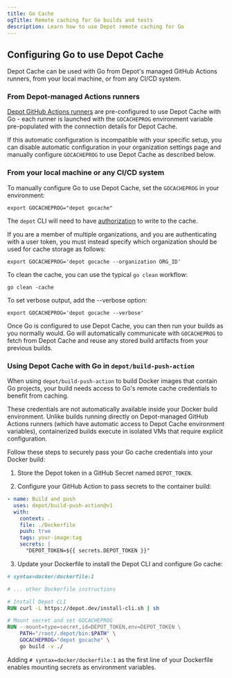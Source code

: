 ```yaml
---
title: Go Cache
ogTitle: Remote caching for Go builds and tests
description: Learn how to use Depot remote caching for Go
---
```


## Configuring Go to use Depot Cache

Depot Cache can be used with Go from Depot's managed GitHub Actions runners, from your local machine, or from any CI/CD system.

### From Depot-managed Actions runners

[Depot GitHub Actions runners](/docs/github-actions/overview) are pre-configured to use Depot Cache with Go - each runner is launched with the `GOCACHEPROG` environment variable pre-populated with the connection details for Depot Cache.

If this automatic configuration is incompatible with your specific setup, you can disable automatic configuration in your organization settings page and manually configure `GOCACHEPROG` to use Depot Cache as described below.

### From your local machine or any CI/CD system

To manually configure Go to use Depot Cache, set the `GOCACHEPROG` in your environment:

```shell
export GOCACHEPROG="depot gocache"
```

The `depot` CLI will need to have [authorization](/docs/cli/authentication) to write to the cache.

If you are a member of multiple organizations, and you are authenticating with a user token, you must instead specify which organization should be used for cache storage as follows:

```shell
export GOCACHEPROG='depot gocache --organization ORG_ID'
```

To clean the cache, you can use the typical `go clean` workflow:

```shell
go clean -cache
```

To set verbose output, add the --verbose option:

```shell
export GOCACHEPROG='depot gocache --verbose'
```

Once Go is configured to use Depot Cache, you can then run your builds as you normally would. Go will automatically communicate with `GOCACHEPROG` to fetch from Depot Cache and reuse any stored build artifacts from your previous builds.

### Using Depot Cache with Go in `depot/build-push-action`

When using `depot/build-push-action` to build Docker images that contain Go projects, your build needs access to Go's remote cache credentials to benefit from caching.

These credentials are not automatically available inside your Docker build environment. Unlike builds running directly on Depot-managed GitHub Actions runners (which have automatic access to Depot Cache environment variables), containerized builds execute in isolated VMs that require explicit configuration.

Follow these steps to securely pass your Go cache credentials into your Docker build:

1. Store the Depot token in a GitHub Secret named `DEPOT_TOKEN`.

2. Configure your GitHub Action to pass secrets to the container build:

```yaml
- name: Build and push
  uses: depot/build-push-action@v1
  with:
    context: .
    file: ./Dockerfile
    push: true
    tags: your-image:tag
    secrets: |
      "DEPOT_TOKEN=${{ secrets.DEPOT_TOKEN }}"
```

3. Update your Dockerfile to install the Depot CLI and configure Go cache:

```dockerfile
# syntax=docker/dockerfile:1

# ... other Dockerfile instructions

# Install Depot CLI
RUN curl -L https://depot.dev/install-cli.sh | sh

# Mount secret and set GOCACHEPROG
RUN --mount=type=secret,id=DEPOT_TOKEN,env=DEPOT_TOKEN \
    PATH="/root/.depot/bin:$PATH" \
    GOCACHEPROG="depot gocache" \
    go build -v ./
```

Adding `# syntax=docker/dockerfile:1` as the first line of your Dockerfile enables mounting secrets as environment variables.
